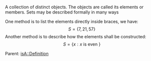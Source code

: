 A collection of distinct objects. The objects are called its elements or members. Sets may be described formally in many ways


One method is to list the elements directly inside braces, we have:
\[
	S = \{ 7, 21, 57 \}
\]Another method is to describe how the elements shall be constructed:
\[
	S = \{x: x \text{ is even }\}
\]

Parent: {{link|target=Set Theory}}
[[isA::Definition]]
